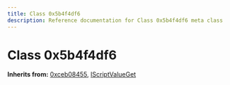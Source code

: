 ```yaml
---
title: Class 0x5b4f4df6
description: Reference documentation for Class 0x5b4f4df6 meta class
---
```



# Class 0x5b4f4df6

**Inherits from:** [0xceb08455](/classes/0xceb08455), [IScriptValueGet](/classes/iscriptvalueget)

<ClassDetails file="/db/classes/0x5b4f4df6.2b948ec6eb2b.json" />
